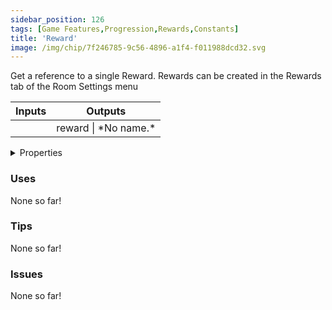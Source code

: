```yaml
---
sidebar_position: 126
tags: [Game Features,Progression,Rewards,Constants]
title: 'Reward'
image: /img/chip/7f246785-9c56-4896-a1f4-f011988dcd32.svg
---
```


Get a reference to a single Reward. Rewards can be created in the Rewards tab of the Room Settings menu



<IChip uuid="7f246785-9c56-4896-a1f4-f011988dcd32"/>

<table><thead><tr><th>Inputs</th><th>Outputs</th></tr></thead><tbody><tr><td /><td>reward | *No name.*</td></tr></tbody></table>

<details>
  <summary>Properties</summary>
  <div>
    <div>
    <table>
      <tbody>
        <tr>
          <td>Is beta required?</td>
          <td>No</td>
        </tr>
        <tr>
          <td>Is chip a trolling risk?</td>
          <td>No</td>
        </tr>
        <tr>
          <td>Is chip a role assignment risk?</td>
          <td>No</td>
        </tr>
        <tr>
          <td>Chip UUID</td>
          <td>7f246785-9c56-4896-a1f4-f011988dcd32</td>
        </tr>
        <tr>
          <td>Room availability</td>
          <td>Available everywhere</td>
        </tr>
      </tbody>
    </table>
    </div>
  </div>
</details>

### Uses

None so far!

### Tips

None so far!

### Issues

None so far!